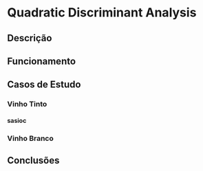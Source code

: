 # Quadratic Discriminant Analysis

## Descrição

## Funcionamento

## Casos de Estudo

### Vinho Tinto

#### sasioc

### Vinho Branco

## Conclusões

